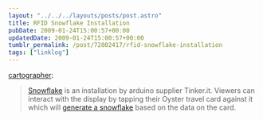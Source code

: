 ```yaml
---
layout: "../../../layouts/posts/post.astro"
title: RFID Snowflake Installation
pubDate: 2009-01-24T15:00:57+00:00
updatedDate: 2009-01-24T15:00:57+00:00
tumblr_permalink: /post/72802417/rfid-snowflake-installation
tags: ["linklog"]
---
```



<Vimeo id="https://vimeo.com/2848870" />

[cartographer][1]:

> [Snowflake][2] is an installation by arduino supplier Tinker.it. Viewers can interact with the display by tapping their Oyster travel card against it which will [generate a snowflake][3] based on the data on the card.

[1]: http://newcartographer.com/post/72788417/rfid-snowflake-installation
[2]: https://vimeo.com/2848870
[3]: http://tinker.it/now/2009/01/16/snowflake-project/
